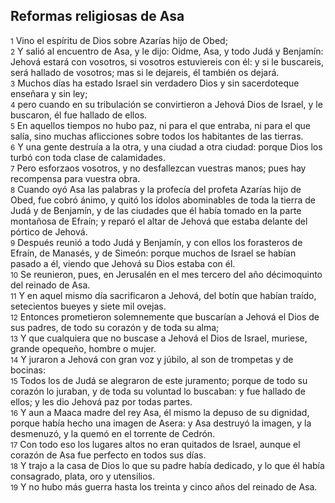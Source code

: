 == Reformas religiosas de Asa  ==

{{anchor|1}} <small>1</small> Vino el espíritu de Dios sobre Azarías hijo de Obed;<br>
{{anchor|2}} <small>2</small> Y salió al encuentro de Asa, y le dijo: Oidme, Asa, y todo Judá y Benjamín: Jehová estará con vosotros, si vosotros estuviereis con él: y si le buscareis, será hallado de vosotros; mas si le dejareis, él también os dejará.<br>
{{anchor|3}} <small>3</small> Muchos días ha estado Israel sin verdadero Dios y sin sacerdoteque enseñara y sin ley;<br>
{{anchor|4}} <small>4</small> pero cuando en su tribulación se convirtieron a Jehová Dios de Israel, y le buscaron, él fue hallado de ellos.<br>
{{anchor|5}} <small>5</small> En aquellos tiempos no hubo paz, ni para el que entraba, ni para el que salía, sino muchas aflicciones sobre todos los habitantes de las tierras.<br>
{{anchor|6}} <small>6</small> Y una gente destruía a la otra, y una ciudad a otra ciudad: porque Dios los turbó con toda clase de calamidades.<br>
{{anchor|7}} <small>7</small> Pero esforzaos vosotros, y no desfallezcan vuestras manos; pues hay recompensa para vuestra obra.<br>
{{anchor|8}} <small>8</small> Cuando oyó Asa las palabras y la profecía del profeta Azarías hijo de Obed, fue cobró ánimo, y quitó los ídolos abominables de toda la tierra de Judá y de Benjamín, y de las ciudades que él había tomado en la parte montañosa de Efraín; y reparó el altar de Jehová que estaba delante del pórtico de Jehová.<br>
{{anchor|9}} <small>9</small> Después reunió a todo Judá y Benjamín, y con ellos los forasteros de Efraín, de Manasés, y de Simeón: porque muchos de Israel se habían pasado a él, viendo que Jehová su Dios estaba con él.<br>
{{anchor|10}} <small>10</small> Se reunieron, pues, en Jerusalén  en el mes tercero del año décimoquinto del reinado de Asa.<br>
{{anchor|11}} <small>11</small> Y en aquel mismo día sacrificaron a Jehová, del botín que habían traído, setecientos bueyes y siete mil ovejas.<br>
{{anchor|12}} <small>12</small> Entonces prometieron solemnemente que buscarían a Jehová el Dios de sus padres, de todo su corazón y de toda su alma;<br>
{{anchor|13}} <small>13</small> Y que cualquiera que no buscase a Jehová el Dios de Israel, muriese, grande opequeño, hombre o mujer.<br>
{{anchor|14}} <small>14</small> Y juraron a Jehová con gran voz y júbilo, al son de trompetas y de bocinas:<br>
{{anchor|15}} <small>15</small> Todos los de Judá se alegraron de este juramento; porque de todo su corazón lo juraban, y de toda su voluntad lo buscaban: y fue hallado de ellos; y les dio Jehová paz por todas partes.<br>
{{anchor|16}} <small>16</small> Y aun a Maaca madre del rey Asa, él mismo la depuso de su dignidad, porque había hecho una imagen de Asera: y Asa destruyó la imagen, y la desmenuzó, y la quemó en el torrente de Cedrón.<br>
{{anchor|17}} <small>17</small> Con todo eso los lugares altos no eran quitados de Israel, aunque el corazón de Asa fue perfecto en todos sus días.<br>
{{anchor|18}} <small>18</small> Y trajo a la casa de Dios lo que su padre había dedicado, y lo que él había consagrado, plata, oro y utensilios.<br>
{{anchor|19}} <small>19</small> Y no hubo más guerra hasta los treinta y cinco años del reinado de Asa.<br>

